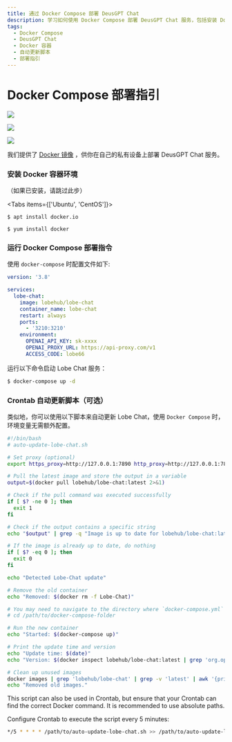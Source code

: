 ```yaml
---
title: 通过 Docker Compose 部署 DeusGPT Chat
description: 学习如何使用 Docker Compose 部署 DeusGPT Chat 服务，包括安装 Docker 容器环境和自动更新脚本设置。
tags:
  - Docker Compose
  - DeusGPT Chat
  - Docker 容器
  - 自动更新脚本
  - 部署指引
---
```


# Docker Compose 部署指引

<div style={{display:"flex", gap: 4}}>

[![](https://img.shields.io/docker/v/lobehub/lobe-chat?color=369eff&label=docker&labelColor=black&logo=docker&logoColor=white&style=flat-square)](https://hub.docker.com/r/lobehub/lobe-chat)

[![](https://img.shields.io/docker/image-size/lobehub/lobe-chat?color=369eff&labelColor=black&style=flat-square)](https://img.shields.io/docker/image-size/lobehub/lobe-chat?color=369eff&labelColor=black&style=flat-square)

[![](https://img.shields.io/docker/pulls/lobehub/lobe-chat?color=45cc11&labelColor=black&style=flat-square)](https://img.shields.io/docker/pulls/lobehub/lobe-chat?color=45cc11&labelColor=black&style=flat-square)

</div>

我们提供了 [Docker 镜像](https://hub.docker.com/r/lobehub/lobe-chat) ，供你在自己的私有设备上部署 DeusGPT Chat 服务。

<Steps>

### 安装 Docker 容器环境

（如果已安装，请跳过此步）

<Tabs items={['Ubuntu', 'CentOS']}>

<Tab>

```fish
$ apt install docker.io
```

</Tab>

<Tab>

```fish
$ yum install docker
```

</Tab>

</Tabs>

### 运行 Docker Compose 部署指令

使用 `docker-compose` 时配置文件如下:

```yml
version: '3.8'

services:
  lobe-chat:
    image: lobehub/lobe-chat
    container_name: lobe-chat
    restart: always
    ports:
      - '3210:3210'
    environment:
      OPENAI_API_KEY: sk-xxxx
      OPENAI_PROXY_URL: https://api-proxy.com/v1
      ACCESS_CODE: lobe66
```

运行以下命令启动 Lobe Chat 服务：

```bash
$ docker-compose up -d
```

### Crontab 自动更新脚本（可选）

类似地，你可以使用以下脚本来自动更新 Lobe Chat，使用 `Docker Compose` 时，环境变量无需额外配置。

```bash
#!/bin/bash
# auto-update-lobe-chat.sh

# Set proxy (optional)
export https_proxy=http://127.0.0.1:7890 http_proxy=http://127.0.0.1:7890 all_proxy=socks5://127.0.0.1:7890

# Pull the latest image and store the output in a variable
output=$(docker pull lobehub/lobe-chat:latest 2>&1)

# Check if the pull command was executed successfully
if [ $? -ne 0 ]; then
  exit 1
fi

# Check if the output contains a specific string
echo "$output" | grep -q "Image is up to date for lobehub/lobe-chat:latest"

# If the image is already up to date, do nothing
if [ $? -eq 0 ]; then
  exit 0
fi

echo "Detected Lobe-Chat update"

# Remove the old container
echo "Removed: $(docker rm -f Lobe-Chat)"

# You may need to navigate to the directory where `docker-compose.yml` is located first
# cd /path/to/docker-compose-folder

# Run the new container
echo "Started: $(docker-compose up)"

# Print the update time and version
echo "Update time: $(date)"
echo "Version: $(docker inspect lobehub/lobe-chat:latest | grep 'org.opencontainers.image.version' | awk -F'"' '{print $4}')"

# Clean up unused images
docker images | grep 'lobehub/lobe-chat' | grep -v 'latest' | awk '{print $3}' | xargs -r docker rmi > /dev/null 2>&1
echo "Removed old images."
```

This script can also be used in Crontab, but ensure that your Crontab can find the correct Docker command. It is recommended to use absolute paths.

Configure Crontab to execute the script every 5 minutes:

```bash
*/5 * * * * /path/to/auto-update-lobe-chat.sh >> /path/to/auto-update-lobe-chat.log 2>&1
```

</Steps>
